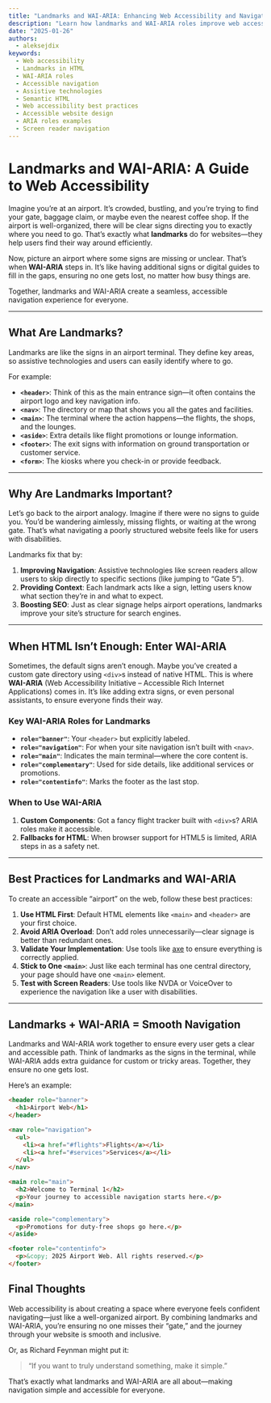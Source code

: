 ```yaml
---
title: "Landmarks and WAI-ARIA: Enhancing Web Accessibility and Navigation"
description: "Learn how landmarks and WAI-ARIA roles improve web accessibility, simplify navigation for assistive technologies, and boost SEO. Discover best practices for building user-friendly, accessible websites."
date: "2025-01-26"
authors:
  - aleksejdix
keywords:
  - Web accessibility
  - Landmarks in HTML
  - WAI-ARIA roles
  - Accessible navigation
  - Assistive technologies
  - Semantic HTML
  - Web accessibility best practices
  - Accessible website design
  - ARIA roles examples
  - Screen reader navigation
---
```


# Landmarks and WAI-ARIA: A Guide to Web Accessibility

Imagine you’re at an airport. It’s crowded, bustling, and you’re trying to find your gate, baggage claim, or maybe even the nearest coffee shop. If the airport is well-organized, there will be clear signs directing you to exactly where you need to go. That’s exactly what **landmarks** do for websites—they help users find their way around efficiently.

Now, picture an airport where some signs are missing or unclear. That’s when **WAI-ARIA** steps in. It’s like having additional signs or digital guides to fill in the gaps, ensuring no one gets lost, no matter how busy things are.

Together, landmarks and WAI-ARIA create a seamless, accessible navigation experience for everyone.

---

## What Are Landmarks?

Landmarks are like the signs in an airport terminal. They define key areas, so assistive technologies and users can easily identify where to go.

For example:
- **`<header>`**: Think of this as the main entrance sign—it often contains the airport logo and key navigation info.
- **`<nav>`**: The directory or map that shows you all the gates and facilities.
- **`<main>`**: The terminal where the action happens—the flights, the shops, and the lounges.
- **`<aside>`**: Extra details like flight promotions or lounge information.
- **`<footer>`**: The exit signs with information on ground transportation or customer service.
- **`<form>`**: The kiosks where you check-in or provide feedback.

---

## Why Are Landmarks Important?

Let’s go back to the airport analogy. Imagine if there were no signs to guide you. You’d be wandering aimlessly, missing flights, or waiting at the wrong gate. That’s what navigating a poorly structured website feels like for users with disabilities.

Landmarks fix that by:
1. **Improving Navigation**: Assistive technologies like screen readers allow users to skip directly to specific sections (like jumping to “Gate 5”).
2. **Providing Context**: Each landmark acts like a sign, letting users know what section they’re in and what to expect.
3. **Boosting SEO**: Just as clear signage helps airport operations, landmarks improve your site’s structure for search engines.

---

## When HTML Isn’t Enough: Enter WAI-ARIA

Sometimes, the default signs aren’t enough. Maybe you’ve created a custom gate directory using `<div>`s instead of native HTML. This is where **WAI-ARIA** (Web Accessibility Initiative – Accessible Rich Internet Applications) comes in. It’s like adding extra signs, or even personal assistants, to ensure everyone finds their way.

### Key WAI-ARIA Roles for Landmarks

- **`role="banner"`**: Your `<header>` but explicitly labeled.
- **`role="navigation"`**: For when your site navigation isn’t built with `<nav>`.
- **`role="main"`**: Indicates the main terminal—where the core content is.
- **`role="complementary"`**: Used for side details, like additional services or promotions.
- **`role="contentinfo"`**: Marks the footer as the last stop.

### When to Use WAI-ARIA
1. **Custom Components**: Got a fancy flight tracker built with `<div>`s? ARIA roles make it accessible.
2. **Fallbacks for HTML**: When browser support for HTML5 is limited, ARIA steps in as a safety net.

---

## Best Practices for Landmarks and WAI-ARIA

To create an accessible “airport” on the web, follow these best practices:
1. **Use HTML First**: Default HTML elements like `<main>` and `<header>` are your first choice.
2. **Avoid ARIA Overload**: Don’t add roles unnecessarily—clear signage is better than redundant ones.
3. **Validate Your Implementation**: Use tools like [axe](https://www.deque.com/axe/) to ensure everything is correctly applied.
4. **Stick to One `<main>`**: Just like each terminal has one central directory, your page should have one `<main>` element.
5. **Test with Screen Readers**: Use tools like NVDA or VoiceOver to experience the navigation like a user with disabilities.

---

## Landmarks + WAI-ARIA = Smooth Navigation

Landmarks and WAI-ARIA work together to ensure every user gets a clear and accessible path. Think of landmarks as the signs in the terminal, while WAI-ARIA adds extra guidance for custom or tricky areas. Together, they ensure no one gets lost.

Here’s an example:

```html
<header role="banner">
  <h1>Airport Web</h1>
</header>

<nav role="navigation">
  <ul>
    <li><a href="#flights">Flights</a></li>
    <li><a href="#services">Services</a></li>
  </ul>
</nav>

<main role="main">
  <h2>Welcome to Terminal 1</h2>
  <p>Your journey to accessible navigation starts here.</p>
</main>

<aside role="complementary">
  <p>Promotions for duty-free shops go here.</p>
</aside>

<footer role="contentinfo">
  <p>&copy; 2025 Airport Web. All rights reserved.</p>
</footer>
```


## Final Thoughts
Web accessibility is about creating a space where everyone feels confident navigating—just like a well-organized airport. By combining landmarks and WAI-ARIA, you’re ensuring no one misses their “gate,” and the journey through your website is smooth and inclusive.

Or, as Richard Feynman might put it:

> “If you want to truly understand something, make it simple.”

That’s exactly what landmarks and WAI-ARIA are all about—making navigation simple and accessible for everyone.
